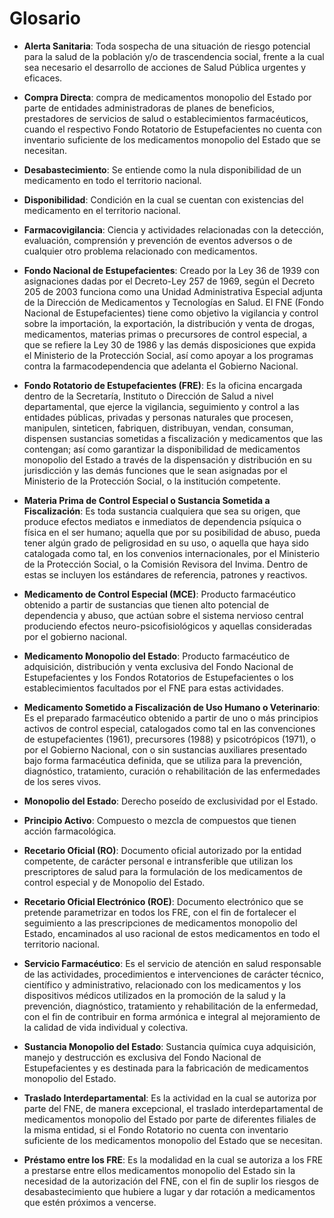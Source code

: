 # Glosario {-}

- **Alerta Sanitaria**: Toda sospecha de una situación de riesgo potencial para la salud de la población y/o de trascendencia social, frente a la cual sea necesario el desarrollo de acciones de Salud Pública urgentes y eficaces.

- **Compra Directa**: compra de medicamentos monopolio del Estado por parte de entidades administradoras de planes de beneficios, prestadores de servicios de salud o establecimientos farmacéuticos, cuando el respectivo Fondo Rotatorio de Estupefacientes no cuenta con inventario suficiente de los medicamentos monopolio del Estado que se necesitan.

- **Desabastecimiento**: Se entiende como la nula disponibilidad de un medicamento en todo el territorio nacional. 

- **Disponibilidad**: Condición en la cual se cuentan con existencias del medicamento en el territorio nacional.

- **Farmacovigilancia**: Ciencia y actividades relacionadas con la detección, evaluación, comprensión y prevención de eventos adversos o de cualquier otro problema relacionado con medicamentos.

- **Fondo Nacional de Estupefacientes**: Creado por la Ley 36 de 1939 con asignaciones dadas por el Decreto-Ley 257 de 1969, según el Decreto 205 de 2003 funciona como una Unidad Administrativa Especial adjunta de la Dirección de Medicamentos y Tecnologías en Salud. El FNE (Fondo Nacional de Estupefacientes) tiene como objetivo la vigilancia y control sobre la importación,  la exportación, la distribución y venta de drogas, medicamentos, materias primas o precursores de control especial, a que se refiere la Ley 30 de 1986 y las demás disposiciones que expida el Ministerio de la Protección Social, así como apoyar a los programas contra la farmacodependencia que adelanta el Gobierno Nacional.

- **Fondo Rotatorio de Estupefacientes (FRE)**: Es la oficina encargada dentro de la Secretaría, Instituto o Dirección de Salud a nivel departamental, que ejerce la vigilancia, seguimiento y control a las entidades públicas, privadas y personas naturales que procesen, manipulen, sinteticen, fabriquen, distribuyan, vendan, consuman, dispensen sustancias sometidas a fiscalización y medicamentos que las contengan; así como garantizar la disponibilidad de medicamentos monopolio del Estado a través de la dispensación y distribución en su jurisdicción y las demás funciones que le sean asignadas por el Ministerio de la Protección Social, o la institución competente.

- **Materia Prima de Control Especial o Sustancia Sometida a Fiscalización**: Es toda sustancia cualquiera que sea su origen, que produce efectos mediatos e inmediatos de dependencia psíquica o física en el ser humano; aquella que por su posibilidad de abuso, pueda tener algún grado de peligrosidad en su uso, o aquella que haya sido catalogada como tal, en los convenios internacionales, por el Ministerio de la Protección Social, o la Comisión Revisora del Invima. Dentro de estas se incluyen los estándares de referencia, patrones y reactivos.

- **Medicamento de Control Especial (MCE)**: Producto farmacéutico obtenido a partir de sustancias que tienen alto potencial de dependencia y abuso, que actúan sobre el sistema nervioso central produciendo efectos neuro-psicofisiológicos y aquellas consideradas por el gobierno nacional.

- **Medicamento Monopolio del Estado**: Producto farmacéutico de adquisición, distribución y venta exclusiva del Fondo Nacional de Estupefacientes y los Fondos Rotatorios de Estupefacientes o los establecimientos facultados por el FNE para estas actividades.

- **Medicamento Sometido a Fiscalización de Uso Humano o Veterinario**: Es el preparado farmacéutico obtenido a partir de uno o más principios activos de control especial, catalogados como tal en las convenciones de estupefacientes (1961), precursores (1988) y psicotrópicos (1971), o por el Gobierno Nacional, con o sin sustancias auxiliares presentado bajo forma farmacéutica definida, que se utiliza para la prevención, diagnóstico, tratamiento, curación o rehabilitación de las enfermedades de los seres vivos.

- **Monopolio del Estado**: Derecho poseído de exclusividad por el Estado. 

- **Principio Activo**: Compuesto o mezcla de compuestos que tienen acción farmacológica.  

- **Recetario Oficial (RO)**: Documento oficial autorizado por la entidad competente, de carácter personal e intransferible que utilizan los prescriptores de salud para la formulación de los medicamentos de control especial y de Monopolio del Estado.

- **Recetario Oficial Electrónico (ROE)**: Documento electrónico que se pretende parametrizar en todos los FRE, con el fin de fortalecer el seguimiento a las prescripciones de medicamentos monopolio del Estado, encaminados al uso racional de estos medicamentos en todo el territorio nacional.

- **Servicio Farmacéutico**: Es el servicio de atención en salud responsable de las actividades, procedimientos e intervenciones de carácter técnico, científico y administrativo, relacionado con los medicamentos y los dispositivos médicos utilizados en la promoción de la salud y la prevención, diagnóstico, tratamiento y rehabilitación de la enfermedad, con el fin de contribuir en forma armónica e integral al mejoramiento de la calidad de vida individual y colectiva.

- **Sustancia Monopolio del Estado**: Sustancia química cuya adquisición, manejo y destrucción es exclusiva del Fondo Nacional de Estupefacientes y es destinada para la fabricación de medicamentos monopolio del Estado.

- **Traslado Interdepartamental**: Es la actividad en la cual se autoriza por parte del FNE, de manera excepcional, el traslado interdepartamental de medicamentos monopolio del Estado por parte de diferentes filiales de la misma entidad, si el Fondo Rotatorio no cuenta con inventario suficiente de los medicamentos monopolio del Estado que se necesitan.

- **Préstamo entre los FRE**: Es la modalidad en la cual se autoriza a los FRE a prestarse entre ellos medicamentos monopolio del Estado sin la necesidad de la autorización del FNE, con el fin de suplir los riesgos de desabastecimiento que hubiere a lugar y dar rotación a medicamentos que estén próximos a vencerse.
